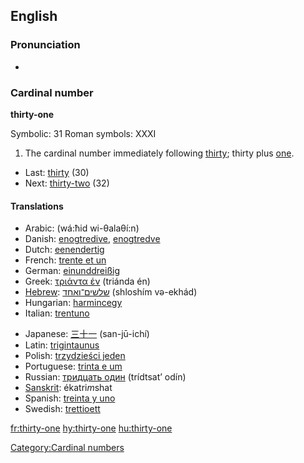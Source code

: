 ==English==

===Pronunciation===
*{{audio|en-us-thirty-one.ogg|Audio (US)}}

===Cardinal number===
'''thirty-one'''

Symbolic: 31
Roman symbols: XXXI

#The cardinal number immediately following [[thirty]]; thirty plus [[one]].

*Last: [[thirty]] (30)
*Next: [[thirty-two]] (32)

====Translations====
{{top}}
*Arabic: {{ARchar|[[واحد وثلاثين]]}} (wá:ħid wi-θalaθí:n)
*Danish: [[enogtredive]], [[enogtredve]]
*Dutch: [[eenendertig]]
*French: [[trente et un]]
*German: [[einunddreißig]]
*Greek: [[τριάντα έν]] (triánda én)
*[[Hebrew]]: [[שלשים־ואחד]] (shloshím və-ekhád)
*Hungarian: [[harmincegy]]
*Italian: [[trentuno]]
{{mid}}
*Japanese: [[三十一]] (san-jū-ichí)
*Latin: [[trigintaunus]]
*Polish: [[trzydzieści jeden]]
*Portuguese: [[trinta e um]]
*Russian: [[тридцать один]] (trídtsat’ odín)
*[[Sanskrit]]: ékatri''m''shat
*Spanish: [[treinta y uno]]
*Swedish: [[trettioett]]
{{bottom}}

[[Category:Cardinal numbers]]

[[fr:thirty-one]]
[[hy:thirty-one]]
[[hu:thirty-one]]